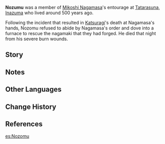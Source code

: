 {{Stub}}
{{Character Infobox
|type             = Mentioned
|image            = <!--NPC Nozomu.png-->
|realname         = 
|deceased         = Died around 500 years ago
|region           = Inazuma
|affiliation      = 
|title            = 
}}
'''Nozumu''' was a member of [[Mikoshi Nagamasa]]'s entourage at [[Tatarasuna]], [[Inazuma]] who lived around 500 years ago.

Following the incident that resulted in [[Katsuragi]]'s death at Nagamasa's hands, Nozomu refused to abide by Nagamasa's order and dove into a furnace to rescue the nagamaki that they had forged. He died that night from his severe burn wounds.

==Story== 
{{Transclude|Kinjirou|Story}}

==Notes==
{{Reflist|note=1}}

==Other Languages==
{{Other Languages|default_hidden = 1
|en      = Nozomu
|zhs     = 阿望
|zhs_rm  = Ā Wàng
|zht     = 阿望
|zht_rm  = Ā Wàng
|ja      = 望
|ja_rm   = Nozomu
|ko      = 노조무
|ko_rm   = Nojomu
|es      = Nozomu
|fr      = Nozomu
|ru      = Нодзому
|th      = Nozomu
|vi      = Nozomu
|de      = Nozumu
|id      = Nozomu
|pt      = Nozomu
|tr      = 
|it      = 
}}

==Change History==
{{Change History|introduced=2.0}}

==References==
{{Reflist}}

[[es:Nozomu]]